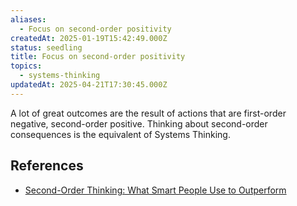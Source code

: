 ```yaml
---
aliases:
  - Focus on second-order positivity
createdAt: 2025-01-19T15:42:49.000Z
status: seedling
title: Focus on second-order positivity
topics:
  - systems-thinking
updatedAt: 2025-04-21T17:30:45.000Z
---
```

A lot of great outcomes are the result of actions that are first-order negative, second-order positive. Thinking about second-order consequences is the equivalent of Systems Thinking.

## References

- [Second-Order Thinking: What Smart People Use to Outperform](https://fs.blog/2016/04/second-order-thinking/)

